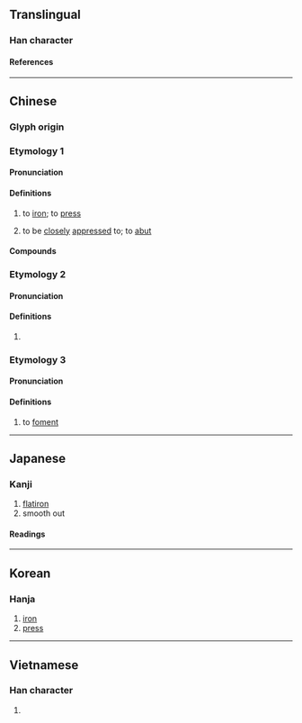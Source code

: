 {{character info/new}}
==Translingual==

===Han character===
{{Han char|rn=86|rad=火|as=11|sn=15|four=74809|canj=SIF|ids=⿱尉火}}

====References====
{{Han ref|kx=0680.350|dkj=19346|dj=1092.110|hdz=32229.180|uh=71A8}}

----

==Chinese==

===Glyph origin===
{{Han etym}}

===Etymology 1===
{{zh-forms|alt=㷉,𣂊,熅}}
{{rfe|zh}}

====Pronunciation====
{{zh-pron
|m=yùn
|c=wan6,tong3
|c_note=often pronounced as {{zh-l|燙|tr=-}}
|g=yn4
|h=pfs=yun
|j=yng3
|md=ók
|mn=ut
|mn-t=ug4
|w=3hhyn,3hhion,2yn,2ion
|x=yn4
|mc=2
|oc=2+3
|cat=v
}}

====Definitions====
{{zh-hanzi}}

# to [[iron]]; to [[press]]
#: {{zh-x|熨斗{dǒu}|an iron}}
#: {{zh-x|熨 衣服|to iron clothes}}
# to be [[closely]] [[appressed]] to; to [[abut]]

====Compounds====
{{zh-der|熨燙|熨衣板|熨馬|熨斗|熨衣枕|電熨斗|荀粲熨婦}}

===Etymology 2===
{{zh-forms|alt=𤓮}}

====Pronunciation====
{{zh-pron
|m=yù
|c=wat1
|w=4yq
|x=y6
|mc=2
|oc=3
|cat=n
}}

====Definitions====
{{zh-hanzi}}

# {{zh-only|熨貼/熨帖/熨贴}}

===Etymology 3===
{{zh-forms}}

====Pronunciation====
{{zh-pron
|m=wèi
|c=wai3
|mc=1
|oc=1
|cat=n
}}

====Definitions====
{{zh-hanzi}}

# {{lb|zh|TCM}} to [[foment]]

----

==Japanese==

===Kanji===
{{ja-kanji|grade=|rs=火11}}

# [[flatiron]]
# smooth out

====Readings====
{{ja-readings
|on=い, うつ
|kun=おさ-える, の-す, ひのし-
}}

----

==Korean==

===Hanja===
{{ko-hanja|위}}

# [[iron]]
# [[press]]

----

==Vietnamese==

===Han character===
{{vi-readings|rs=火11|reading=ủi}}

# {{rfdef|vi|sort=火11}}